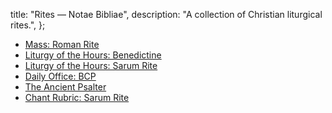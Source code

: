   title: "Rites — Notae Bibliae",
  description: "A collection of Christian liturgical rites.",
};

<Initial text="Rites" />

* [Mass: Roman Rite](/liturgy/rites/mass-roman-rite)
* [Liturgy of the Hours: Benedictine](/liturgy/rites/liturgy-of-the-hours-benedictine)
* [Liturgy of the Hours: Sarum Rite](/liturgy/rites/liturgy-of-the-hours-sarum-rite)
* [Daily Office: BCP](/liturgy/rites/daily-office-bcp)
* [The Ancient Psalter](/liturgy/rites/the-ancient-psalter)
* [Chant Rubric: Sarum Rite](/liturgy/rites/chant-rubric-sarum-rite)
